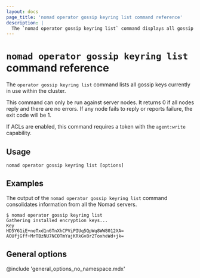```yaml
---
layout: docs
page_title: 'nomad operator gossip keyring list command reference'
description: |
  The `nomad operator gossip keyring list` command displays all gossip keys currently in use within the cluster.
---
```


# `nomad operator gossip keyring list` command reference

The `operator gossip keyring list` command lists all gossip keys
currently in use within the cluster.

This command can only be run against server nodes. It returns 0 if all
nodes reply and there are no errors. If any node fails to reply or
reports failure, the exit code will be 1.

If ACLs are enabled, this command requires a token with the
`agent:write` capability.

## Usage

```plaintext
nomad operator gossip keyring list [options]
```

## Examples

The output of the `nomad operator gossip keyring list` command
consolidates information from all the Nomad servers.

```shell-session
$ nomad operator gossip keyring list
Gathering installed encryption keys...
Key
HD5Y61iE+neTxd1n6TnXhCPViPIUq5QpWq8WW8012XA=
AOUfjGff+MrTBzNU7NCOTmYajKRkGv8r2ToxheWd+jk=
```

## General options

@include 'general_options_no_namespace.mdx'
